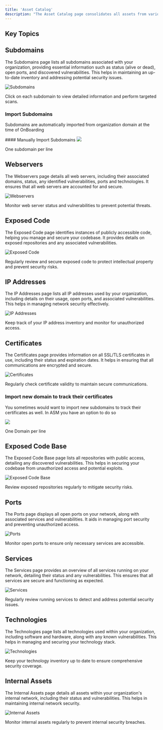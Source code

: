 ```yaml
---
title: 'Asset Catalog'
description: "The Asset Catalog page consolidates all assets from various sources in one central location. It offers a comprehensive view, streamlining the identification and management of assets for efficient security monitoring and control."
---
```



## Key Topics
<CardGroup cols={2}>
  <Card title="Subdomains" icon="sitemap" href="#subdomains">
  </Card>
  <Card title="Webservers" icon="server" href="#webservers">
  </Card>
  <Card title="Exposed Code" icon="code" href="#exposed-code">
  </Card>
  <Card title="IP Addresses" icon="globe" href="#ip-addresses">
  </Card>
  <Card title="Certificates" icon="certificate" href="#certificates">
  </Card>
  <Card title="Exposed Code Base" icon="code-branch" href="#exposed-code-base">
  </Card>
  <Card title="Ports" icon="plug" href="#ports">
  </Card>
  <Card title="Services" icon="cogs" href="#services">
  </Card>
  <Card title="Technologies" icon="microchip" href="#technologies">
  </Card>
  <Card title="Internal Assets" icon="shield-alt" href="#internal-assets">
  </Card>
</CardGroup>

## Subdomains

The Subdomains page lists all subdomains associated with your organization, providing essential information such as status (alive or dead), open ports, and discovered vulnerabilities. This helps in maintaining an up-to-date inventory and addressing potential security issues.

<img
  className="glass rounded-xl"
  src="/images/asm2/7.png"
  alt="Subdomains"
/>

<Tip>Click on each subdomain to view detailed information and perform targeted scans.</Tip>

### Import Subdomains
<p>Subdomains are automatically imported from organization domain at the time of OnBoarding</p>
#### Manually Import Subdomains
<Steps>
  <Step title="Click on `Import Subdomains` button`">
        <img className="glass rounded-xl" src="/images/asm2/21.png"/>

  </Step>

  <Step title="Enter all the subdomains you want import">
    <p>One subdomain per line</p>
  </Step>

  <Step title="Click Import">
  </Step>


</Steps>

## Webservers

The Webservers page details all web servers, including their associated domains, status, any identified vulnerabilities, ports and technologies. It ensures that all web servers are accounted for and secure.

<img
  className="glass rounded-xl"
  src="/images/asm2/8.png"
  alt="Webservers"
/>

<Tip>Monitor web server status and vulnerabilities to prevent potential threats.</Tip>

## Exposed Code

The Exposed Code page identifies instances of publicly accessible code, helping you manage and secure your codebase. It provides details on exposed repositories and any associated vulnerabilities.

<img
  className="glass rounded-xl"
  src="/images/asm2/9.png"
  alt="Exposed Code"
/>

<Tip>Regularly review and secure exposed code to protect intellectual property and prevent security risks.</Tip>

## IP Addresses

The IP Addresses page lists all IP addresses used by your organization, including details on their usage, open ports, and associated vulnerabilities. This helps in managing network security effectively.

<img
  className="glass rounded-xl"
  src="/images/asm2/10.png"
  alt="IP Addresses"
/>

<Tip>Keep track of your IP address inventory and monitor for unauthorized access.</Tip>

## Certificates

The Certificates page provides information on all SSL/TLS certificates in use, including their status and expiration dates. It helps in ensuring that all communications are encrypted and secure.

<img
  className="glass rounded-xl"
  src="/images/asm2/11.png"
  alt="Certificates"
/>

<Tip>Regularly check certificate validity to maintain secure communications.</Tip>

### Import new domain to track their certificates
<p> You sometimes would want to import new subdomains to track their certificates as well. In ASM you have an option to do so</p>
<Steps>
  <Step title="Click on `Import Domains` button`">
        <img className="glass rounded-xl" src="/images/asm2/22.png"/>

  </Step>

  <Step title="Enter all the domains you want import">
    <p>One Domain per line</p>
  </Step>

  <Step title="Click Import">
  </Step>


</Steps>

## Exposed Code Base

The Exposed Code Base page lists all repositories with public access, detailing any discovered vulnerabilities. This helps in securing your codebase from unauthorized access and potential exploits.

<img
  className="glass rounded-xl"
  src="/images/asm/11.png"
  alt="Exposed Code Base"
/>

<Tip>Review exposed repositories regularly to mitigate security risks.</Tip>

## Ports

The Ports page displays all open ports on your network, along with associated services and vulnerabilities. It aids in managing port security and preventing unauthorized access.

<img
  className="glass rounded-xl"
  src="/images/asm2/12.png"
  alt="Ports"
/>

<Tip>Monitor open ports to ensure only necessary services are accessible.</Tip>

## Services

The Services page provides an overview of all services running on your network, detailing their status and any vulnerabilities. This ensures that all services are secure and functioning as expected.

<img
  className="glass rounded-xl"
  src="/images/asm2/13.png"
  alt="Services"
/>

<Tip>Regularly review running services to detect and address potential security issues.</Tip>

## Technologies

The Technologies page lists all technologies used within your organization, including software and hardware, along with any known vulnerabilities. This helps in managing and securing your technology stack.

<img
  className="glass rounded-xl"
  src="/images/asm2/14.png"
  alt="Technologies"
/>

<Tip>Keep your technology inventory up to date to ensure comprehensive security coverage.</Tip>

## Internal Assets

The Internal Assets page details all assets within your organization's internal network, including their status and vulnerabilities. This helps in maintaining internal network security.

<img
  className="glass rounded-xl"
  src="/images/asm2/15.png"
  alt="Internal Assets"
/>

<Tip>Monitor internal assets regularly to prevent internal security breaches.</Tip>
